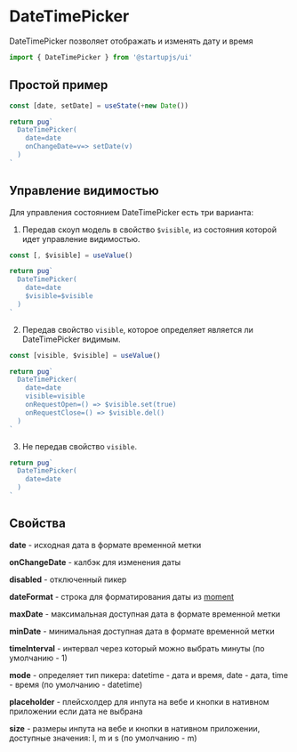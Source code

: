 
# DateTimePicker

DateTimePicker позволяет отображать и изменять дату и время

```jsx
import { DateTimePicker } from '@startupjs/ui'
```

## Простой пример

```jsx example
const [date, setDate] = useState(+new Date())

return pug`
  DateTimePicker(
    date=date
    onChangeDate=v=> setDate(v)
  )
`
```

## Управление видимостью

Для управления состоянием DateTimePicker есть три варианта:

1.  Передав скоуп модель в свойство `$visible`, из состояния которой идет управление видимостью.

```jsx example
const [, $visible] = useValue()

return pug`
  DateTimePicker(
    date=date
    $visible=$visible
  )
`
```

2. Передав свойство `visible`, которое определяет является ли DateTimePicker видимым.

```jsx example
const [visible, $visible] = useValue()

return pug`
  DateTimePicker(
    date=date
    visible=visible
    onRequestOpen=() => $visible.set(true)
    onRequestClose=() => $visible.del()
  )
`
```

3. Не передав свойство `visible`.

```jsx example
return pug`
  DateTimePicker(
    date=date
  )
`
```

## Свойства

**date** - исходная дата в формате временной метки

**onChangeDate** - калбэк для изменения даты

**disabled** - отключенный пикер

**dateFormat** - строка для форматирования даты из [moment](https://momentjscom.readthedocs.io/en/latest/moment/04-displaying/01-format/)

**maxDate** - максимальная доступная дата в формате временной метки

**minDate** - минимальная доступная дата в формате временной метки

**timeInterval** - интервал через который можно выбрать минуты (по умолчанию - 1)

**mode** - определяет тип пикера: datetime - дата и время, date - дата, time - время (по умолчанию - datetime)

**placeholder** - плейсхолдер для инпута на вебе и кнопки в нативном приложении если дата не выбрана

**size** - размеры инпута на вебе и кнопки в нативном приложении, доступные значения: l, m и s (по умолчанию - m)

<Sandbox Component={DateTimePicker} block />
